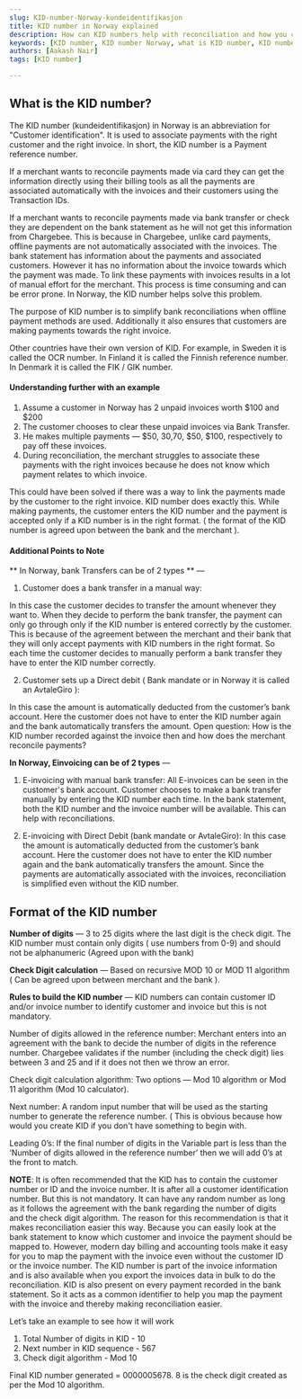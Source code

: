 ```yaml
---
slug: KID-number-Norway-kundeidentifikasjon
title: KID number in Norway explained
description: How can KID numbers help with reconciliation and how you can generate them. Learn what KID numbers are, why they're important, and how to generate them for your business transactions in Norway.
keywords: [KID number, KID number Norway, what is KID number, KID number for businesses, KID number explained, KID number generation, KID number importance, KID number for transactions, Norway payment system, Norwegian banking system]
authors: [Aakash Nair]
tags: [KID number]

---
```



## What is the KID number?

The KID number (kundeidentifikasjon) in Norway is an abbreviation for "Customer identification". It is used to associate payments with the right customer and the right invoice. In short, the KID number is a Payment reference number.

If a merchant wants to reconcile payments made via card they can get the information directly using their billing tools as all the payments are associated automatically with the invoices and their customers using the Transaction IDs.

If a merchant wants to reconcile payments made via bank transfer or check they are dependent on the bank statement as he will not get this information from Chargebee. This is because in Chargebee, unlike card payments, offline payments are not automatically associated with the invoices. The bank statement has information about the payments and associated customers. However it has no information about the invoice towards which the payment was made.  To link these payments with invoices results in a lot of manual effort for the merchant. This process is time consuming and can be error prone. In Norway, the KID number helps solve this problem.

The purpose of KID number is to simplify bank reconciliations when offline payment methods are used. 
Additionally it also ensures that customers are making payments towards the right invoice.

Other countries have their own version of KID. For example, in Sweden it is called the OCR number. In Finland it is called the Finnish reference number. In Denmark it is called the FIK / GIK number.


#### Understanding further with an example


1. Assume a customer in Norway has 2 unpaid invoices worth $100 and $200
2. The customer chooses to clear these unpaid invoices via Bank Transfer.
3. He makes multiple payments — $50, $30,$70, $50, $100, respectively to pay off these invoices.
4. During reconciliation, the merchant struggles to associate these payments with the right invoices because he does not know which payment relates to which invoice.

This could have been solved if there was a way to link the payments made by the customer to the right invoice. KID number does exactly this. While making payments, the customer enters the KID number and the payment is accepted only if a KID number is in the right format. ( the format of the KID number is agreed upon between the bank and the merchant ).

#### Additional Points to Note

** In Norway, bank Transfers can be of 2 types ** —

1. Customer does a bank transfer in a manual way: 

  In this case the customer decides to transfer the amount whenever they want to. When they decide to perform the bank transfer, the payment can only go through only if the KID number is entered correctly by the customer. This is because of the agreement between the merchant and their bank that they will only accept payments with KID numbers in the right format. So each time the customer decides to manually perform a bank transfer they have to enter the KID number correctly.

2. Customer sets up a Direct debit ( Bank mandate or in Norway it is called an AvtaleGiro ): 

  In this case the amount is automatically deducted from the customer’s bank account. Here the customer does not have to enter the KID number again and the bank automatically transfers the amount. Open question: How is the KID number recorded against the invoice then and how does the merchant reconcile payments? 


**In Norway, Einvoicing can be of 2 types** —

1. E-invoicing with manual bank transfer: All E-invoices can be seen in the customer's bank account. Customer chooses to make a bank transfer manually by entering the KID number each time. In the bank statement, both the KID number and the invoice number will be available. This can help with reconciliations.


2. E-invoicing with Direct Debit (bank mandate or AvtaleGiro): In this case the amount is automatically deducted from the customer’s bank account. Here the customer does not have to enter the KID number again and the bank automatically transfers the amount. Since the payments are automatically associated with the invoices, reconciliation is simplified even without the KID number.

## Format of the KID number

**Number of digits** — 3 to 25 digits where the last digit is the check digit. The KID number must contain only digits ( use numbers from 0-9) and should not be alphanumeric (Agreed upon with the bank)

**Check Digit calculation** — Based on recursive MOD 10 or MOD 11 algorithm ( Can be agreed upon between merchant and the bank ).

**Rules to build the KID number** — KID numbers can contain customer ID and/or invoice number to identify customer and invoice but this is not mandatory.

Number of digits allowed in the reference number: Merchant enters into an agreement with the bank to decide the number of digits in the reference number. Chargebee validates if the number (including the check digit) lies between 3 and 25 and if it does not then we throw an error.


Check digit calculation algorithm: Two options — Mod 10 algorithm or Mod 11 algorithm (Mod 10 calculator).

Next number: A random input number that will be used as the starting number to generate the reference number. ( This is obvious because how would you create KID if you don't have something to begin with.

Leading 0’s: If the final number of digits in the Variable part is less than the ‘Number of digits allowed in the reference number’ then we will add 0’s at the front to match. 

**NOTE**: It is often recommended that the KID has to contain the customer number or ID and the invoice number. It is after all a customer identification number. But this is not mandatory. It can have any random number as long as it follows the agreement with the bank regarding the number of digits and the check digit algorithm. The reason for this recommendation is that it makes reconciliation easier this way. Because you can easily look at the bank statement to know which customer and invoice the payment should be mapped to. However, modern day billing and accounting tools make it easy for you to map the payment with the invoice even without the customer ID or the invoice number. The KID number is part of the invoice information and is also available when you export the invoices data in bulk to do the reconciliation. KID is also present on every payment recorded in the bank statement. So it acts as a common identifier to help you map the payment with the invoice and thereby making reconciliation easier. 

Let’s take an example to see how it will work

1. Total Number of digits in KID - 10
2. Next number in KID sequence - 567
4. Check digit algorithm - Mod 10

Final KID number generated = 0000005678. 
8 is the check digit created as per the Mod 10 algorithm.



